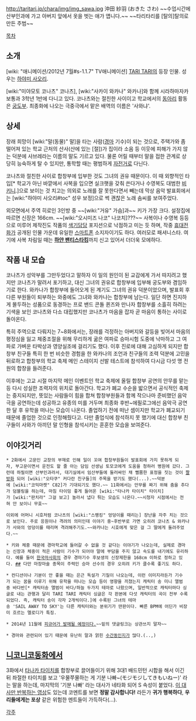 http://taritari.jp/chara/img/img_sawa.jpg
沖田 紗羽 (おきた さわ)
~~수업시간에 산부인과에 가고 아버지 앞에서 옷을 벗는 애가 얩니다.~~
~~타리타리를 [탈의]탈의로 만든 주범~~

[[목차]]

== 소개 ==
[wiki: "애니메이션/2012년 7월#s-1.1.7" TV애니메이션] [[TARI TARI]]의 등장 인물. 성우는 [[하야미 사오리]].

[wiki:"미야모토 코나츠" 코나츠], [wiki:"사카이 와카나" 와카나]와 함께 시라하마자카 보통과 3학년 1반에 다니고 있다. 코나츠와는 절친한 사이이고 학교에서의 [[동아리]] 활동은 [[궁도]]부. 최종화에 나오는 극중극에서 맡은 배역의 이름은 '사와냐'.

== 상세 ==
장래 희망이 [wiki:"말(동물)" 말]을 타는 사람([[경마]] 기수)이 되는 것으로, 주택가와 좀 떨어져 있는 학교 근처의 산사(산에 있는 [절])가 집이라 소음 등 이웃에 피해가 가지 않는 덕분에 사브레라는 이름의 말도 기르고 있다. 물론 어릴 때부터 말을 접한 관계로 상당히 능숙하게 탈 수 있지만, 통학할 때는 평범하게 [[자전거]]로 다닌다.

코나츠와 절친한 사이로 합창부에 입부한 것도 그녀의 권유 때문이다. 이 때 외향적인 타입[* 학교가 아닌 바깥에서 사복을 입으면 실크햇을 갖춰 쓴다거나 수영복도 대범한 [[비키니]].]으로 보이는 것 치고는 의외로 노래를 잘 못한다면서 빼는데 막상 음악 발표회에서는 [wiki:"하야미 사오리#toc" 성우 보정]으로 썩 괜찮은 노래 솜씨를 보여주었다.

외모면에서 주역 히로인 3인방 중 ~~[wiki:"거유" 가슴]과~~ 키가 가장 크다.  설정집에 따르면 신장은 166cm. ~~[wiki:"오시미즈 나코" 나코치]???~~ 사복이나 수영복 등등으로 미루어 제작진도 작품의 [[색기담당]] 포지션으로 낙점하고 미는 듯 하며, 작중 [[휴대전화]]가 공개된 인물 가운데 유일한 [[스마트폰]] 소지자이기도 하다. 여러모로 패셔니스타. 여기에 사복 차림일 때는 '''[[흰색 스타킹|하얀 팬티스타킹]]'''까지 신고 있어서 더더욱 모에하다.

== 작품 내 모습 ==
코나츠가 성악부를 그만두었다고 말하자 이 일의 원인이 된 교감에게 가서 따지려고 했지만 코나츠가 말려서 포기하고, 대신 그녀의 권유로 합창부에 입부해 궁도부와 겸임하기로 한다. 와카나가 합창부에 들어오게 된 계기도 그녀의 권유 덕분이었으며, 발표회 후 다른 부원들이 퇴부하는 와중에도 그녀와 와카나는 합창부에 남는다. 일단 하면 진지하게 몰두하는 성품으로 동경하는 프로 밴드 콘돌 퀸즈와 만나자 합창부를 소흘히 하려는 기색을 보인 코나츠와 다소 대립했지만 코나츠가 마음을 잡자 곧 마음이 통하는 사이로 돌아온다.

특히 주역으로 다뤄지는 7~8화에서는, 장래를 걱정하는 아버지와 갈등을 빚어서 마음의 평정심을 잃고 체중조절을 위해 무리하게 굶은 여파로 승마시험 도중에 낙마하고 그 여파로 가벼운 타박상과 영양실조에 걸리기도 했다. 이후 진로에 대해 고심하게 되지만 합창부 친구들 특히 한 번 비슷한 경험을 한 와카나의 조언과 친구들의 조력 덕분에 고민을 뒤로하고 합창부의 학교 축제 메인 스테이지 선발 테스트에 참석하여 다시금 다섯 명 전원의 합창을 들려준다.

이후에는 고교 시절 마지막 메인 이벤트인 학교 축제에 올릴 합창부 공연의 안무를 맡는 등 다시 성실한 조력자의 위치로 돌아간다. 학교가 폐교 수순을 밟으면서 공식적인 축제는 중지되지만, 뜻있는 사람들이 힘을 합쳐 합창부원들과 함께 작으나마 준비했던 음악극을 공연하는데 성공하고 유종의 미를 거두며 최종화 후반~에필로그에선 음악극 공연 한 달 후 유학을 떠나는 모습이 나온다. 졸업하기 전에 떠난 셈이지만 학교가 폐교되기 때문에 졸업한 것으로 인정해줬다고. 다만 졸업식에 참석하지 못 했기에 대신 합창부 친구들이 사와가 아끼던 말 인형을 참석시키는 훈훈한 모습을 보여준다.

== 이야깃거리 ==
 * 2화에서 고문인 교장의 부재로 인해 일이 꼬여 합창부원들이 발표회에 가지 못하게 되자, 부고문이면서 운전도 할 줄 아는 담임 선생님 토모코에게 도움을 청하러 병원에 갔다. 그런데 하필이면 산부인과라서, 대기실에서 임산부들에 둘러싸인 채 뻘쭘한 표정을 짓는 것이 [[짤방]]화 되어 [wiki:"오타쿠" 커다란 친구들]의 주목을 받기도 했다(...).~~덕분에 [wiki:"코믹마켓" C82]가 기대되기도 했다.~~ 11화에서는 안무를 짜기 위해 춤을 추다가 덤블링을 하는데, 마침 타이밍 좋게 들어온 [wiki:"타나카 타이치" 타이치]가 [wiki:"판치라" 그걸 보고] 놀라서 냅다 튀는 모습도 나온다.~~시청자 시점에서는 전혀 안 보이니 무효~~ 

 이외에 어머니 시호처럼 코나츠의 [wiki:"스팽킹" 엉덩이를 때리는] 장난을 자주 치는 것으로 보인다. 주로 응원이나 격려의 의미인데 이야기 중~후반부로 가면 오히려 코나츠 & 와카나가 사와의 엉덩이를 때리며 격려해주기도.~~와카나는 시호에게 맞은 걸 그 딸에게 돌려주었다.~~

 * 키와 체중 때문에 경마학교에 들어갈 수 없을 것 같다는 이야기가 나오는데, 실제로 경마는 신장과 체중이 적은 사람이 기수가 되어야 말에 부담을 주지 않고 속도를 내기에도 유리하다. 예를 들어 [[한국마사회]]의 경우 경마기수 후보생의 신장제한을 168cm 이하로 정하고 있다. [http://company.kra.co.kr/enterprise/company/new_company.jsp?Act=employment&Sub=9 #][http://news.naver.com/main/read.nhn?mode=LSD&mid=sec&sid1=103&oid=022&aid=0000064158 #] 다만 마장마술 종목이 주력인 승마 선수의 경우 오히려 키가 클수록 좋기도 하다.

 * 컨디션이나 기분이 안 좋을 때는 은근 독설가 기질이 나오는데, 이런 이미지라든가 기수가 되는 꿈을 이루기 위해 유학을 떠나는 모습 등이 영향을 끼쳤는지 캐릭터 송 미니 앨범중 바다반[* 캐릭터송 앨범이 바다/하늘 두가지 테마로 나왔으며, 일반적으로 캐릭터마다 싱글로 내는 관행과 달리 TARI TARI 캐릭터 싱글은 각 판본에 다섯 캐릭터의 곡이 전부 수록되었다. 즉, 캐릭터 송이 각자 2개씩이다.]에 수록된 그녀의 테마송 'SAIL AWAY TO SKY'는 다른 캐릭터와는 분위기가 딴판이다. 빠른 BPM에 어딘가 비장미 흐르는 멜로디가 특징.

 * 2014년 11월에 [http://bbs2.ruliweb.daum.net/gaia/do/ruliweb/default/news/521/read?bbsId=G003&itemId=17&articleId=1420552 피규어가 발매될 예정이다.]~~밑의 댓글링크는 상관쓰지 말자~~

 * 경마와 관련되어 있기 때문에 유난히 말과 얽힌 [[수간]]동인지가 많다.(..,)
== [[니코니코동화]]에서 ==
3화에서 [[타나카 타이치]]를 합창부로 끌어들이기 위해 3대1 배드민턴 시합을 해서 이긴 뒤 좌절한 타이치를 보고 '우물쭈물하는 게 기분 나빠~(モジモジしてきもいねー)' 라는 말을 하는데, 마지막의 '기분 나빠' 라는 대사가 네타화 되어 S 속성이 붙었다. [http://www.nicovideo.jp/watch/sm18382272 이 대사만 반복하는 영상]도 있는데 코멘트를 보면 '''정말 감사합니다!''' 라든가 '''귀가 행복하다''', '''우리들에게는 포상''' 같은 위험한 멘트들이 가득하다(...).

[[각주]]
